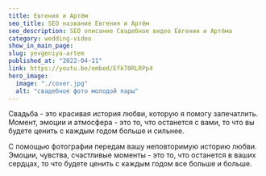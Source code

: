 ```yaml
---
title: Евгения и Артём 
seo_title: SEO название Евгения и Артём 
seo_description: SEO описание Свадебное видео Евгении и Артёма 
category: wedding-video
show_in_main_page:
slug: yevgeniya-artem
published_at: "2022-04-11"
link: https://youtu.be/embed/Efk70RLRPp4
hero_image:
  image: "./cover.jpg"
  alt: "свадебное фото молодой пары"
---
```

Свадьба - это красивая история любви, которую я помогу запечатлить. Момент, эмоции и атмосфера - это то, что останется с вами, то что вы будете ценить с каждым годом больше и сильнее.

С помощью фотографии передам вашу неповторимую историю любви. Эмоции, чувства, счастливые моменты - это то, что останется в ваших сердцах, то что будете ценить с каждым годом все больше и больше.  
